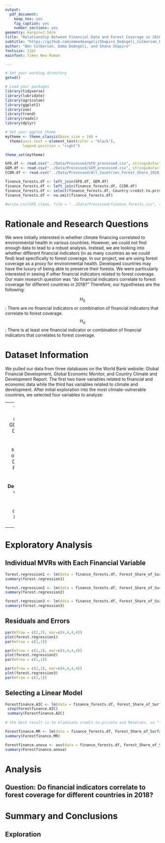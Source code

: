 ```yaml
---
output: 
  pdf_document:
    keep_tex: yes
    fig_caption: yes
    number_sections: yes
geometry: margin=2.54cm
title: "Relationship Between Financial Data and Forest Coverage in 2018"
subtitle: "https://github.com/emmadeangeli/Shapiro_DeAngeli_Culberson_ENV872_EDA_FinalProject.git"
author: "Ben Culberson, Emma DeAngeli, and Shana Shapiro"
fontsize: 12pt
mainfont: Times New Roman

---
```


\newpage
\tableofcontents 
\newpage
\listoftables 
\newpage
\listoffigures 
\newpage

```r
# Set your working directory
getwd()

# Load your packages
library(tidyverse)
library(lubridate)
library(agricolae)
library(ggplot2)
library(zoo)
library(trend)
library(readxl)
library(dplyr)

# Set your ggplot theme
mytheme <- theme_classic(base_size = 14) +
  theme(axis.text = element_text(color = "black"), 
        legend.position = "right")

theme_set(mytheme)

```

```r
GFD.df <- read.csv("../Data/Processed/GFD_processed.csv", stringsAsFactors = TRUE)
GEM.df <- read.csv("../Data/Processed/GEM_processed.csv", stringsAsFactors = TRUE)
CCDR.df <- read.csv("../Data/Processed/All_Countries_Forest_Share_2018_processed.csv", stringsAsFactors = TRUE)

finance_forests.df <- left_join(GFD.df, GEM.df)
finance_forests.df <- left_join(finance_forests.df, CCDR.df)
finance_forests.df <- select(finance_forests.df, Country:credit.to.private, Reserves, Forest_Share_of_Surface)
finance_forests.df <- na.omit(finance_forests.df)

#write.csv(GFD_clean, file = "../Data/Processed/finance_forests.csv", row.names=FALSE)
```

# Rationale and Research Questions

We were initially interested in whether climate financing correlated to environmental health in various countries. However, we could not find enough data to lead to a robust analysis. Instead, we are looking into whether different financial indicators (in as many countries as we could find) lead specifically to forest coverage. In our project, we are using forest coverage as a proxy for environmental health. Developed countries may have the luxury of being able to preserve their forests. We were particularly interested in seeing if other financial indicators related to forest coverage. Our main research question was "do financial indicators correlate to forest coverage for different countries in 2018?" Therefore, our hypotheses are the following:

$$H_0$$: There are no financial indicators or combination of financial indicators that correlate to forest coverage.
$$H_a$$: There is at least one financial indicator or combination of financial indicators that correlates to forest coverage.


\newpage

# Dataset Information

We pulled our data from three databases on the World Bank website: Global Financial Development, Global Economic Monitor, and Country Climate and Development Report. The first two have variables related to financial and economic data while the third has variables related to climate and development. After initial exploration into the most climate-vulnerable countries, we selected four variables to analyze:

---
 - Central bank assets to GDP (%)
 - Domestic credit to private sector (% of GDP)
 - Domestic Reserves (Million US$)
 - **Dependent variable:** Share of surface occupied by forest (%)
 
---


\newpage

# Exploratory Analysis 

## Individual MVRs with Each Financial Variable

```r
forest.regression1 <- lm(data = finance_forests.df, Forest_Share_of_Surface ~ credit.to.private)
summary(forest.regression1)

```

```r
forest.regression2 <- lm(data = finance_forests.df, Forest_Share_of_Surface ~ assets.to.gdp)
summary(forest.regression2)

```

```r
forest.regression3 <- lm(data = finance_forests.df, Forest_Share_of_Surface ~ Reserves)
summary(forest.regression3)

```

## Residuals and Errors

```r
par(mfrow = c(2,2), mar=c(4,4,4,4))
plot(forest.regression1)
par(mfrow = c(1,1))
```

```r
par(mfrow = c(2,2), mar=c(4,4,4,4))
plot(forest.regression2)
par(mfrow = c(1,1))
```

```r
par(mfrow = c(2,2), mar=c(4,4,4,4))
plot(forest.regression3)
par(mfrow = c(1,1))
```

## Selecting a Linear Model

```r
Forestfinance.AIC <- lm(data = finance_forests.df, Forest_Share_of_Surface ~ credit.to.private + assets.to.gdp + Reserves)
 step(Forestfinance.AIC)
 summary(Forestfinance.AIC)
 
# the best result is to eliminate credit.to.private and Reserves, so "forest.regression2" from earlier is the best we'll get

Forestfinance.MR <- lm(data = finance_forests.df, Forest_Share_of_Surface ~ assets.to.gdp)
summary(Forestfinance.MR)

```

```r
Forestfinance.anova <- aov(data = finance_forests.df, Forest_Share_of_Surface ~ assets.to.gdp)
summary(Forestfinance.anova)
```

\newpage

# Analysis



## Question: Do financial indicators correlate to forest coverage for different countries in 2018?





\newpage

# Summary and Conclusions



## Exploration


